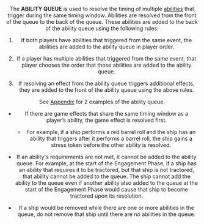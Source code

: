 <Header title="ABILITY QUEUE" version="1.4.4"/>

The **ABILITY QUEUE** is used to resolve the timing of multiple [abilities](/article/Abilities) that
trigger during the same timing window. Abilities are resolved from the front
of the queue to the back of the queue. These abilities are added to the back of
the ability queue using the following rules:

1. If both players have abilities that triggered from the same event, the
abilities are added to the ability queue in player order.

1. If a player has multiple abilities that triggered from the same event, that
player chooses the order that those abilities are added to the ability queue.

1. If resolving an effect from the ability queue triggers additional effects, they
are added to the front of the ability queue using the above rules.

See [Appendix](/article/Ability_Queue_Examples) for 2 examples of the ability queue.

* If there are game effects that share the same timing window as a player’s
ability, the game effect is resolved first.

    * For example, if a ship performs a red barrel roll and the ship has an
ability that triggers after it performs a barrel roll, the ship gains a
stress token before the other ability is resolved.

* If an ability's requirements are not met, it cannot be added to the ability
queue. For example, at the start of the Engagement Phase, if a ship has
an ability that requires it to be tractored, but that ship is not tractored,
that ability cannot be added to the queue. The ship cannot add the ability
to the queue even if another ability also added to the queue at the start of
the Engagement Phase would cause that ship to become tractored upon
its resolution.

* If a ship would be removed while there are one or more abilities in the
queue, do not remove that ship until there are no abilities in the queue.
